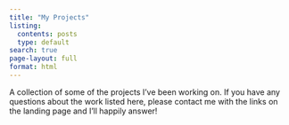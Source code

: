 ```yaml
---
title: "My Projects"
listing:
  contents: posts
  type: default
search: true
page-layout: full
format: html
---
```


A collection of some of the projects I've been working on. If you have any questions about the work listed here, please contact me with the links on the landing page and I'll happily answer!
